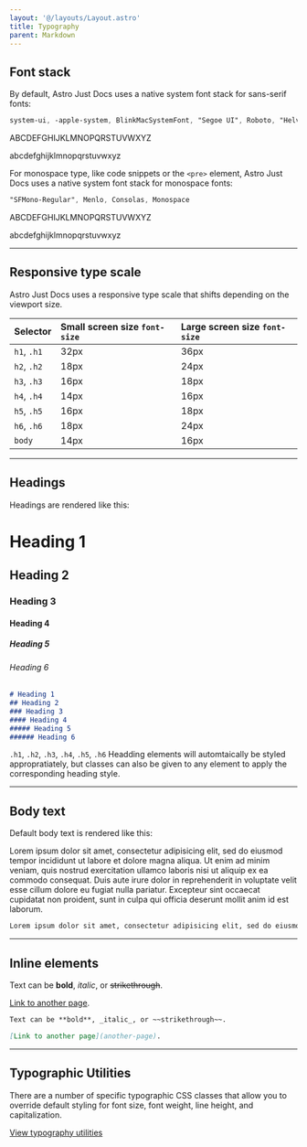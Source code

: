 ```yaml
---
layout: '@/layouts/Layout.astro'
title: Typography
parent: Markdown
---
```


## Font stack

By default, Astro Just Docs uses a native system font stack for sans-serif fonts:

```scss
system-ui, -apple-system, BlinkMacSystemFont, "Segoe UI", Roboto, "Helvetica Neue", Arial, sans-serif
```

<p class="tracking-widest px-4">ABCDEFGHIJKLMNOPQRSTUVWXYZ</p>
<p class="tracking-widest px-4">abcdefghijklmnopqrstuvwxyz</p>

For monospace type, like code snippets or the `<pre>` element, Astro Just Docs uses a native system font stack for monospace fonts:

```scss
"SFMono-Regular", Menlo, Consolas, Monospace
```

<p class="tracking-widest px-4">ABCDEFGHIJKLMNOPQRSTUVWXYZ</p>
<p class="tracking-widest px-4">abcdefghijklmnopqrstuvwxyz</p>

***

## Responsive type scale

Astro Just Docs uses a responsive type scale that shifts depending on the viewport size.

| Selector              | Small screen size `font-size`    | Large screen size `font-size` |
|:----------------------|:---------------------------------|:------------------------------|
| `h1`, `.h1`           | 32px                             | 36px                          |
| `h2`, `.h2`           | 18px                             | 24px                          |
| `h3`, `.h3`           | 16px                             | 18px                          |
| `h4`, `.h4`           | 14px                             | 16px                          |
| `h5`, `.h5`           | 16px                             | 18px                          |
| `h6`, `.h6`           | 18px                             | 24px                          |
| `body`                | 14px                             | 16px                          |

***

## Headings

Headings are rendered like this:

<h1>Heading 1</h1>
<h2>Heading 2</h2>
<h3>Heading 3</h3>
<h4>Heading 4</h4>
<h5>Heading 5</h5>
<h6>Heading 6</h6>

```markdown
# Heading 1
## Heading 2
### Heading 3
#### Heading 4
##### Heading 5
###### Heading 6
```

`.h1`, `.h2`, `.h3`, `.h4`, `.h5`, `.h6` Headding elements will automtaically be styled appropratiately, but classes can also be given to any element to apply the corresponding heading style.

***

## Body text

Default body text is rendered like this:

Lorem ipsum dolor sit amet, consectetur adipisicing elit, sed do eiusmod tempor incididunt ut labore et dolore magna aliqua. Ut enim ad minim veniam, quis nostrud exercitation ullamco laboris nisi ut aliquip ex ea commodo consequat. Duis aute irure dolor in reprehenderit in voluptate velit esse cillum dolore eu fugiat nulla pariatur. Excepteur sint occaecat cupidatat non proident, sunt in culpa qui officia deserunt mollit anim id est laborum.

```markdown
Lorem ipsum dolor sit amet, consectetur adipisicing elit, sed do eiusmod tempor incididunt ut labore et dolore magna aliqua. Ut enim ad minim veniam, quis nostrud exercitation ullamco laboris nisi ut aliquip ex ea commodo consequat. Duis aute irure dolor in reprehenderit in voluptate velit esse cillum dolore eu fugiat nulla pariatur. Excepteur sint occaecat cupidatat non proident, sunt in culpa qui officia deserunt mollit anim id est laborum.
```

***

## Inline elements

Text can be **bold**, _italic_, or ~~strikethrough~~.

[Link to another page](another-page).

```markdown
Text can be **bold**, _italic_, or ~~strikethrough~~.

[Link to another page](another-page).
```

***

## Typographic Utilities

There are a number of specific typographic CSS classes that allow you to override default styling for font size, font weight, line height, and capitalization.

[View typography utilities](#)
